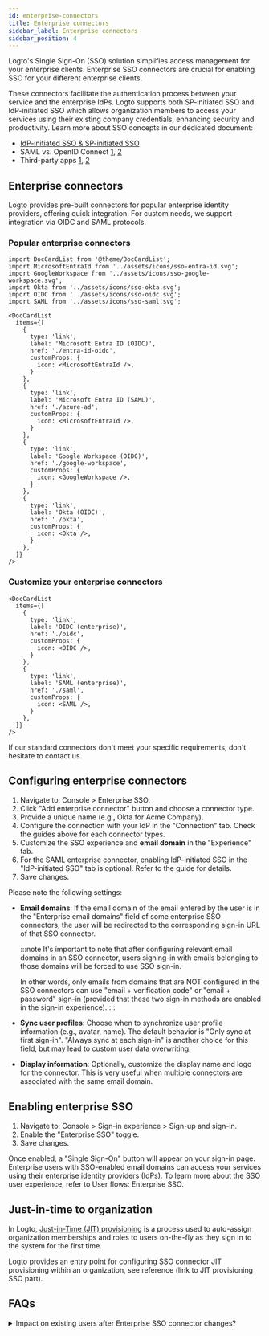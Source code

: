 ```yaml
---
id: enterprise-connectors
title: Enterprise connectors
sidebar_label: Enterprise connectors
sidebar_position: 4
---
```


Logto's Single Sign-On (SSO) solution simplifies access management for your enterprise clients. Enterprise SSO connectors are crucial for enabling SSO for your different enterprise clients.

These connectors facilitate the authentication process between your service and the enterprise IdPs. Logto supports both SP-initiated SSO and IdP-initiated SSO which allows organization members to access your services using their existing company credentials, enhancing security and productivity. Learn more about SSO concepts in our dedicated document:

- [IdP-initiated SSO & SP-initiated SSO](https://blog.logto.io/idp-vs-sp-initiated-sso)
- SAML vs. OpenID Connect [1](https://blog.logto.io/picking-your-sso-method), [2](https://blog.logto.io/differences-between-saml-and-oidc)
- Third-party apps [1](https://blog.logto.io/integrate-identity-system), [2](https://blog.logto.io/logto-as-idp)

## Enterprise connectors

Logto provides pre-built connectors for popular enterprise identity providers, offering quick integration. For custom needs, we support integration via OIDC and SAML protocols.

### Popular enterprise connectors

```mdx-code-block
import DocCardList from '@theme/DocCardList';
import MicrosoftEntraId from '../assets/icons/sso-entra-id.svg';
import GoogleWorkspace from '../assets/icons/sso-google-workspace.svg';
import Okta from '../assets/icons/sso-okta.svg';
import OIDC from '../assets/icons/sso-oidc.svg';
import SAML from '../assets/icons/sso-saml.svg';

<DocCardList
  items={[
    {
      type: 'link',
      label: 'Microsoft Entra ID (OIDC)',
      href: './entra-id-oidc',
      customProps: {
        icon: <MicrosoftEntraId />,
      }
    },
    {
      type: 'link',
      label: 'Microsoft Entra ID (SAML)',
      href: './azure-ad',
      customProps: {
        icon: <MicrosoftEntraId />,
      }
    },
    {
      type: 'link',
      label: 'Google Workspace (OIDC)',
      href: './google-workspace',
      customProps: {
        icon: <GoogleWorkspace />,
      }
    },
    {
      type: 'link',
      label: 'Okta (OIDC)',
      href: './okta',
      customProps: {
        icon: <Okta />,
      }
    },
  ]}
/>
```

### Customize your enterprise connectors

```mdx-code-block
<DocCardList
  items={[
    {
      type: 'link',
      label: 'OIDC (enterprise)',
      href: './oidc',
      customProps: {
        icon: <OIDC />,
      }
    },
    {
      type: 'link',
      label: 'SAML (enterprise)',
      href: './saml',
      customProps: {
        icon: <SAML />,
      }
    },
  ]}
/>
```

If our standard connectors don't meet your specific requirements, don't hesitate to contact us.

## Configuring enterprise connectors

1. Navigate to: <CloudLink to="/enterprise-sso">Console > Enterprise SSO</CloudLink>.
2. Click "Add enterprise connector" button and choose a connector type.
3. Provide a unique name (e.g., Okta for Acme Company).
4. Configure the connection with your IdP in the "Connection" tab. Check the guides above for each connector types.
5. Customize the SSO experience and **email domain** in the "Experience" tab.
6. For the SAML enterprise connector, enabling IdP-initiated SSO in the "IdP-initiated SSO" tab is optional. Refer to the guide for details.
7. Save changes.

Please note the following settings:

- **Email domains**: If the email domain of the email entered by the user is in the "Enterprise email domains" field of some enterprise SSO connectors, the user will be redirected to the corresponding sign-in URL of that SSO connector.

  :::note
  It's important to note that after configuring relevant email domains in an SSO connector, users signing-in with emails belonging to those domains will be forced to use SSO sign-in.

  In other words, only emails from domains that are NOT configured in the SSO connectors can use "email + verification code" or "email + password" sign-in (provided that these two sign-in methods are enabled in the sign-in experience).
  :::

- **Sync user profiles**: Choose when to synchronize user profile information (e.g., avatar, name). The default behavior is "Only sync at first sign-in". "Always sync at each sign-in" is another choice for this field, but may lead to custom user data overwriting.
- **Display information**: Optionally, customize the display name and logo for the connector. This is very useful when multiple connectors are associated with the same email domain.

## Enabling enterprise SSO

1. Navigate to: <CloudLink to="/sign-in-experience/sign-up-and-sign-in">Console > Sign-in experience > Sign-up and sign-in</CloudLink>.
2. Enable the "Enterprise SSO" toggle.
3. Save changes.

Once enabled, a "Single Sign-On" button will appear on your sign-in page. Enterprise users with SSO-enabled email domains can access your services using their enterprise identity providers (IdPs). To learn more about the SSO user experience, refer to User flows: Enterprise SSO.

## Just-in-time to organization

In Logto, [Just-in-Time (JIT) provisioning](https://auth.wiki/jit-provisioning) is a process used to auto-assign organization memberships and roles to users on-the-fly as they sign in to the system for the first time.

Logto provides an entry point for configuring SSO connector JIT provisioning within an organization, see reference (link to JIT provisioning SSO part).

## FAQs

<details>
<summary>Impact on existing users after Enterprise SSO connector changes?</summary>

- Adding SSO: The SSO identities will be linked to existing accounts if the email matches.
- Removing SSO: Removes SSO identities linked to the account, but retains user accounts, and prompts users to set up alternative verification methods.

</details>
